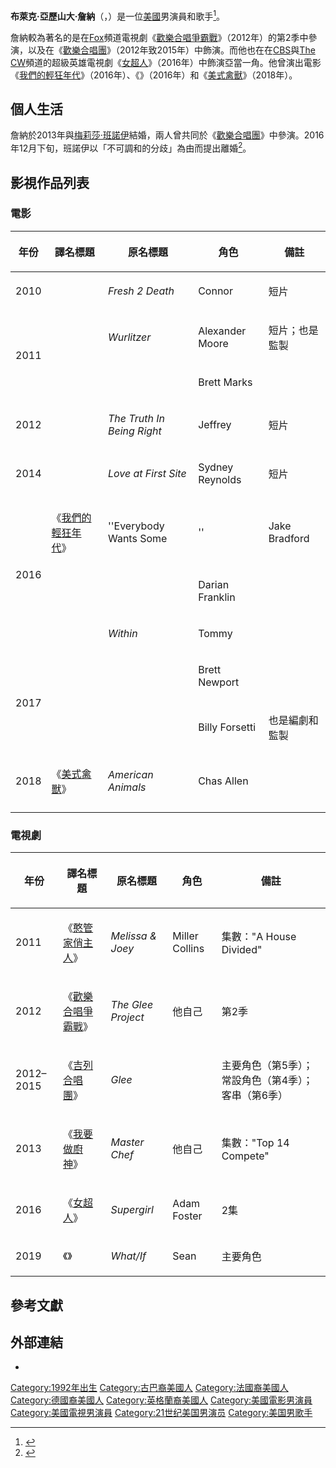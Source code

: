 {{noteTA
|G1=Show
|G2=Movie
|G3=TV
}}
{{Infobox entertainer
| type         = 男演員
| name         = 布萊克·詹納
| foreignname  = Blake Jenner
| image        = Blake Jenner 2013.jpg
| caption      = 詹納於2013年
| birth_name   = 布萊克·亞歷山大·詹納<br>（Blake Alexander Jenner）
| birth_date   = {{birth date and age|df=yes|1992|8|27}}
| birth_place  = {{USA}}[[佛羅里達州|佛羅里達州]]，[[邁阿密|邁阿密]]
| death_date   =
| death_place  =
| othername    =
| occupation   = 演員、歌手
| years_active = 2010年至今
| spouse       = [[梅莉莎·班諾伊|梅莉莎·班諾伊]]（2013年 - 2017年）
| children     = 
| homepage     =
}}
'''布萊克·亞歷山大·詹納'''（{{lang-en|'''Blake Alexander Jenner'''}}，{{bd|1992年|8月27日}}）是一位[[美國|美國]]男演員和歌手<ref>{{Cite web|url=http://www.miami.com/will-local-singeractor-win-glee-project-article|title=Local singer/actor Blake Jenner wins The Glee Project!|date=August 10, 2012|last=Marr|first=Madeleine|work=Miami.com|access-date=2015-07-05|archive-url=https://web.archive.org/web/20151006115450/http://www.miami.com/will-local-singeractor-win-glee-project-article|archive-date=2015-10-06|dead-url=yes}}</ref>。

詹納較為著名的是在[[福斯廣播公司|Fox]]頻道電視劇《[[歡樂合唱爭霸戰|歡樂合唱爭霸戰]]》（2012年）的第2季中參演，以及在《[[歡樂合唱團|歡樂合唱團]]》（2012年致2015年）中飾演{{le|萊德·林恩|Ryder Lynn}}。而他也在在[[CBS_(電視網)|CBS]]與[[CW電視網|The CW]]頻道的超級英雄電視劇《[[女超人_(電視劇)|女超人]]》（2016年）中飾演亞當一角。他曾演出電影《[[我們的輕狂年代|我們的輕狂年代]]》（2016年）、《{{link-en|The Edge of Seventeen|The Edge of Seventeen}}》（2016年）和《[[美式禽獸|美式禽獸]]》（2018年）。

== 個人生活 ==
詹納於2013年與[[梅莉莎·班諾伊|梅莉莎·班諾伊]]結婚，兩人曾共同於《[[歡樂合唱團|歡樂合唱團]]》中參演。2016年12月下旬，班諾伊以「不可調和的分歧」為由而提出離婚<ref name=tmzdivorce>{{cite web |url=http://www.tmz.com/2016/12/27/glee-co-stars-file-for-divorce/ |title='Supergirl' Files for Divorce from 'Glee' Star |publisher=[[TMZ.com|TMZ.com]] |date=December 27, 2016 |accessdate=December 28, 2016 |archive-date=2016-12-28 |archive-url=https://web.archive.org/web/20161228074030/http://www.tmz.com/2016/12/27/glee-co-stars-file-for-divorce/ |dead-url=no }}</ref>。

== 影視作品列表 ==
=== 電影 ===
{| class="wikitable sortable"
|-
! 年份
! 譯名標題
! 原名標題
! 角色
! class="unsortable" | 備註
|-
| 2010
| {{n/a}}
| ''Fresh 2 Death''
| Connor
| 短片
|-
| rowspan="2" | 2011
| {{n/a}}
| ''Wurlitzer''
| Alexander Moore
| 短片；也是監製
|-
| {{n/a}}
| ''{{link-en|Cousin Sarah|Cousin Sarah}}''
| Brett Marks
|
|-
| 2012
| {{n/a}}
| ''The Truth In Being Right''
| Jeffrey
| 短片
|-
| 2014
| {{n/a}}
| ''Love at First Site''
| Sydney Reynolds
| 短片
|-
| rowspan="3" | 2016
| 《[[我們的輕狂年代|我們的輕狂年代]]》
| ''Everybody Wants Some!!''
| Jake Bradford
|
|-
| {{n/a}}
| ''{{link-en|The Edge of Seventeen|The Edge of Seventeen}}''
| Darian Franklin
|
|-
| {{n/a}}
| ''Within''
| Tommy 
| 
|-
| rowspan="2" | 2017
| {{n/a}}
| ''{{link-en|The Vanishing of Sidney Hall|The Vanishing of Sidney Hall}}''
| Brett Newport
|
|-
| {{n/a}}
| ''{{link-en|Billy Boy (2017 film)|Billy Boy (2017 film)|Billy Boy}}''
| Billy Forsetti
| 也是編劇和監製
|-
| 2018
| 《[[美式禽獸|美式禽獸]]》
| ''American Animals''
| Chas Allen
|
|-
|}

=== 電視劇 ===
{| class="wikitable sortable"
|-
! 年份
! 譯名標題
! 原名標題
! 角色
! class="unsortable" | 備註
|-
| 2011
| 《[[憨管家俏主人|憨管家俏主人]]》
| ''Melissa & Joey''
| Miller Collins
| 集數："A House Divided"
|-
| 2012
| 《[[歡樂合唱爭霸戰|歡樂合唱爭霸戰]]》
| ''The Glee Project''
| 他自己
| 第2季
|-
| 2012–2015
| 《[[吉列合唱團|吉列合唱團]]》
| ''Glee''
| {{link-en|Ryder Lynn|Ryder Lynn}}
| 主要角色（第5季）；常設角色（第4季）；客串（第6季）
|-
| 2013
| 《[[我要做廚神_(美國版)|我要做廚神]]》
| ''Master Chef''
| 他自己
| 集數："Top 14 Compete"
|-
| 2016
| 《[[女超人_(電視劇)|女超人]]》
| ''Supergirl''
| Adam Foster 
| 2集
|-
| 2019
| 《{{link-en|如／果|What/If}}》
| ''What/If''
| Sean
| 主要角色
|}

== 參考文獻 ==
{{reflist|30em}}

== 外部連結 ==
{{Commons|Blake Jenner}}
* {{IMDb name|4296357}}

{{Authority control}}

{{DEFAULTSORT:Jenner, Blake}}
[[Category:1992年出生|Category:1992年出生]]
[[Category:古巴裔美國人|Category:古巴裔美國人]]
[[Category:法國裔美國人|Category:法國裔美國人]]
[[Category:德國裔美國人|Category:德國裔美國人]]
[[Category:英格蘭裔美國人|Category:英格蘭裔美國人]]
[[Category:美國電影男演員|Category:美國電影男演員]]
[[Category:美國電視男演員|Category:美國電視男演員]]
[[Category:21世纪美国男演员|Category:21世纪美国男演员]]
[[Category:美国男歌手|Category:美国男歌手]]